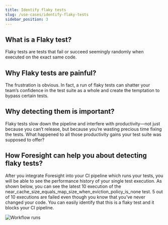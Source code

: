 ```yaml
---
title: Identify flaky tests
slug: /use-cases/identify-flaky-tests
sidebar_position: 3
---
```


## What is a Flaky test?
Flaky tests are tests that fail or succeed seemingly randomly when executed on the exact same code. 

## Why Flaky tests are painful? 
The frustration is obvious. In fact, a run of flaky tests can shatter your team’s confidence in the test suite as a whole and create the temptation to bypass certain tests. 

## Why detecting them is important? 
Flaky tests slow down the pipeline and interfere with productivity—not just because you can’t release, but because you’re wasting precious time fixing the tests. What happened to all those productivity gains your test suite was supposed to offer? 

## How Foresight can help you about detecting flaky tests? 
After you integrate Foresight into your CI pipeline which runs your tests, you will be able to see the performance history of your single test execution.
As shown below, you can see the latest 10 execution of the near_cache_size_equals_map_size_when_eviction_policy_is_none test. 5 out of 10 executions are failed even though you know that you’ve never changed your code. You can easily identify that this is a flaky test and it blocks your CI pipeline.

![Workflow runs](/img/use-cases/flaky-tests.png)
